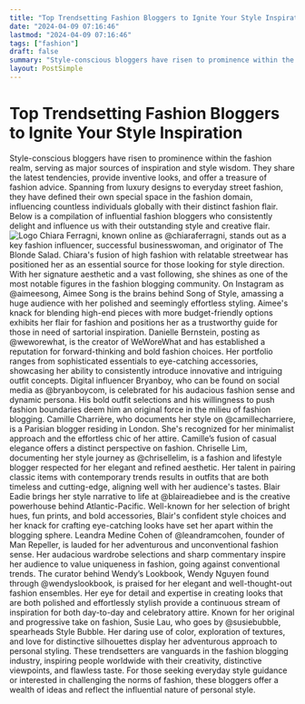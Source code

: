 ```yaml
---
title: "Top Trendsetting Fashion Bloggers to Ignite Your Style Inspiration"
date: "2024-04-09 07:16:46"
lastmod: "2024-04-09 07:16:46"
tags: ["fashion"]
draft: false
summary: "Style-conscious bloggers have risen to prominence within the fashion realm, serving as major sources of inspiration and style wisdom. They share the latest tendencies, provide inventive looks, and offer a treasure of fashion advice. Spanning from luxury designs to everyday street fashion, they have defined their own special space in the fashion domain, influencing countless individuals globally with their distinct fashion flair. Below is a compilation of influential fashion bloggers who consistently delight and influence us with their outstanding style and creative flair."
layout: PostSimple
---
```

# Top Trendsetting Fashion Bloggers to Ignite Your Style Inspiration
Style-conscious bloggers have risen to prominence within the fashion realm, serving as major sources of inspiration and style wisdom. They share the latest tendencies, provide inventive looks, and offer a treasure of fashion advice. Spanning from luxury designs to everyday street fashion, they have defined their own special space in the fashion domain, influencing countless individuals globally with their distinct fashion flair. Below is a compilation of influential fashion bloggers who consistently delight and influence us with their outstanding style and creative flair.
<img alt="Logo" class="lazyImg" data-src="https://cdn.seniorsselection.com/src_image/02bf3a84afe95f3e72a151d6ea5e5924.webp" src="/statics/image/loading.webp"/>
Chiara Ferragni, known online as @chiaraferragni, stands out as a key fashion influencer, successful businesswoman, and originator of The Blonde Salad. Chiara's fusion of high fashion with relatable streetwear has positioned her as an essential source for those looking for style direction. With her signature aesthetic and a vast following, she shines as one of the most notable figures in the fashion blogging community.
On Instagram as @aimeesong, Aimee Song is the brains behind Song of Style, amassing a huge audience with her polished and seemingly effortless styling. Aimee's knack for blending high-end pieces with more budget-friendly options exhibits her flair for fashion and positions her as a trustworthy guide for those in need of sartorial inspiration.
Danielle Bernstein, posting as @weworewhat, is the creator of WeWoreWhat and has established a reputation for forward-thinking and bold fashion choices. Her portfolio ranges from sophisticated essentials to eye-catching accessories, showcasing her ability to consistently introduce innovative and intriguing outfit concepts.
Digital influencer Bryanboy, who can be found on social media as @bryanboycom, is celebrated for his audacious fashion sense and dynamic persona. His bold outfit selections and his willingness to push fashion boundaries deem him an original force in the milieu of fashion blogging.
Camille Charrière, who documents her style on @camillecharriere, is a Parisian blogger residing in London. She's recognized for her minimalist approach and the effortless chic of her attire. Camille’s fusion of casual elegance offers a distinct perspective on fashion.
Chriselle Lim, documenting her style journey as @chrisellelim, is a fashion and lifestyle blogger respected for her elegant and refined aesthetic. Her talent in pairing classic items with contemporary trends results in outfits that are both timeless and cutting-edge, aligning well with her audience's tastes.
Blair Eadie brings her style narrative to life at @blaireadiebee and is the creative powerhouse behind Atlantic-Pacific. Well-known for her selection of bright hues, fun prints, and bold accessories, Blair's confident style choices and her knack for crafting eye-catching looks have set her apart within the blogging sphere.
Leandra Medine Cohen of @leandramcohen, founder of Man Repeller, is lauded for her adventurous and unconventional fashion sense. Her audacious wardrobe selections and sharp commentary inspire her audience to value uniqueness in fashion, going against conventional trends.
The curator behind Wendy’s Lookbook, Wendy Nguyen found through @wendyslookbook, is praised for her elegant and well-thought-out fashion ensembles. Her eye for detail and expertise in creating looks that are both polished and effortlessly stylish provide a continuous stream of inspiration for both day-to-day and celebratory attire.
Known for her original and progressive take on fashion, Susie Lau, who goes by @susiebubble, spearheads Style Bubble. Her daring use of color, exploration of textures, and love for distinctive silhouettes display her adventurous approach to personal styling.
These trendsetters are vanguards in the fashion blogging industry, inspiring people worldwide with their creativity, distinctive viewpoints, and flawless taste. For those seeking everyday style guidance or interested in challenging the norms of fashion, these bloggers offer a wealth of ideas and reflect the influential nature of personal style.
        